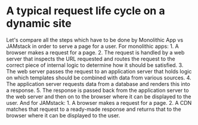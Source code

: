 
<SplitRight>
  <h1
    style={{
      textAlign: 'right'
    }}
  >
    A typical request life cycle on a dynamic site
  </h1>
  <LifeCycleRequest />
</SplitRight>

<Notes>
  Let's compare all the steps which have to be done by Monolithic
  App vs JAMstack in order to serve a page for a user. For monolithic
  apps: 1. A browser makes a request for a page. 2. The request is
  handled by a web server that inspects the URL requested and routes
  the request to the correct piece of internal logic to determine how
  it should be satisfied. 3. The web server passes the request to an
  application server that holds logic on which templates should be
  combined with data from various sources. 4. The application server
  requests data from a database and renders this into a response.
  5. The response is passed back from the application server to the
  web server and then on to the browser where it can be displayed to
  the user. And for JAMstack: 1. A browser makes a request for a page.
  2. A CDN matches that request to a ready-made response and returns
  that to the browser where it can be displayed to the user.
</Notes>

